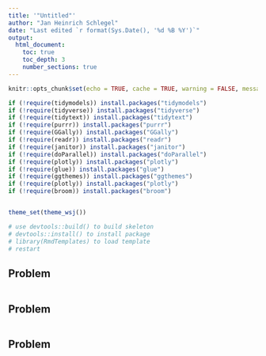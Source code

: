 ```yaml
---
title: '"Untitled"'
author: "Jan Heinrich Schlegel"
date: "Last edited `r format(Sys.Date(), '%d %B %Y')`"
output:
  html_document:
    toc: true
    toc_depth: 3
    number_sections: true
---
```


```r
knitr::opts_chunk$set(echo = TRUE, cache = TRUE, warning = FALSE, message = FALSE, dpi = 180, fig.width = 8, fig.height = 5)
```


```r
if (!require(tidymodels)) install.packages("tidymodels")
if (!require(tidyverse)) install.packages("tidyverse")
if (!require(tidytext)) install.packages("tidytext")
if (!require(purrr)) install.packages("purrr")
if (!require(GGally)) install.packages("GGally")
if (!require(readr)) install.packages("readr")
if (!require(janitor)) install.packages("janitor")
if (!require(doParallel)) install.packages("doParallel")
if (!require(plotly)) install.packages("plotly")
if (!require(glue)) install.packages("glue")
if (!require(ggthemes)) install.packages("ggthemes")
if (!require(plotly)) install.packages("plotly")
if (!require(broom)) install.packages("broom")


theme_set(theme_wsj())
```


```r
# use devtools::build() to build skeleton
# devtools::install() to install package
# library(RmdTemplates) to load template
# restart
```


## Problem
```r

```


## Problem
```r

```


## Problem
```r

```

